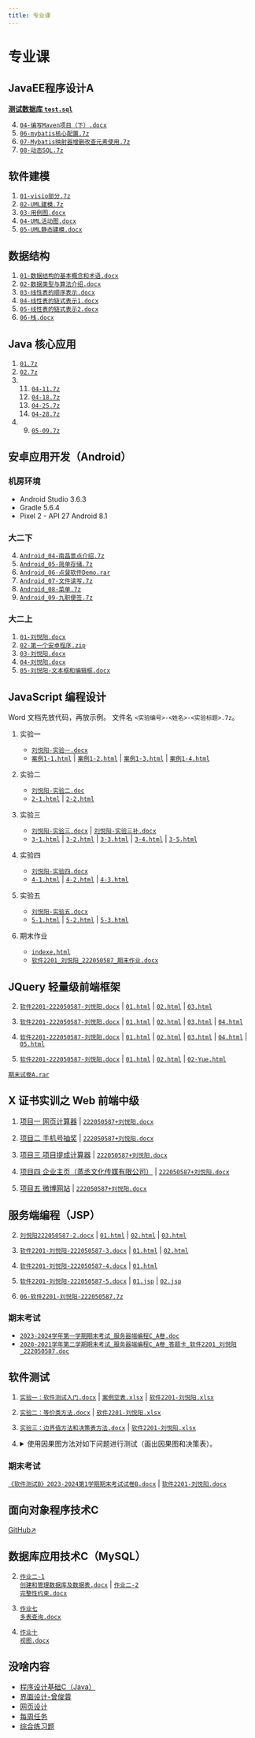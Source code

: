 ```yaml
---
title: 专业课
---
```


# 专业课

## JavaEE程序设计A

**[测试数据库 `test.sql`](/专业课作业/JavaEE程序设计A/test.sql)**

04. <a target="_blank" href="/专业课作业/JavaEE程序设计A/04-编写Maven项目（下）.docx"><code>04-编写Maven项目（下）.docx</code></a>
06. <a target="_blank" href="/专业课作业/JavaEE程序设计A/06-mybatis核心配置.7z"><code>06-mybatis核心配置.7z</code></a>
07. <a target="_blank" href="/专业课作业/JavaEE程序设计A/07-Mybatis映射器增删改查元素使用.7z"><code>07-Mybatis映射器增删改查元素使用.7z</code></a>
08. <a target="_blank" href="/专业课作业/JavaEE程序设计A/08-动态SQL.7z"><code>08-动态SQL.7z</code></a>

## 软件建模

01. <a target="_blank" href="/专业课作业/软件建模/01-visio部分.7z"><code>01-visio部分.7z</code></a>
02. <a target="_blank" href="/专业课作业/软件建模/02-UML建模.7z"><code>02-UML建模.7z</code></a>
03. <a target="_blank" href="/专业课作业/软件建模/03-用例图.docx"><code>03-用例图.docx</code></a>
04. <a target="_blank" href="/专业课作业/软件建模/04-UML活动图.docx"><code>04-UML活动图.docx</code></a>
05. <a target="_blank" href="/专业课作业/软件建模/05-UML静态建模.docx"><code>05-UML静态建模.docx</code></a>

## 数据结构

01. <a target="_blank" href="/专业课作业/数据结构/01-数据结构的基本概念和术语.docx"><code>01-数据结构的基本概念和术语.docx</code></a>
02. <a target="_blank" href="/专业课作业/数据结构/02-数据类型与算法介绍.docx"><code>02-数据类型与算法介绍.docx</code></a>
03. <a target="_blank" href="/专业课作业/数据结构/03-线性表的顺序表示.docx"><code>03-线性表的顺序表示.docx</code></a>
04. <a target="_blank" href="/专业课作业/数据结构/04-线性表的链式表示1.docx"><code>04-线性表的链式表示1.docx</code></a>
05. <a target="_blank" href="/专业课作业/数据结构/05-线性表的链式表示2.docx"><code>05-线性表的链式表示2.docx</code></a>
06. <a target="_blank" href="/专业课作业/数据结构/06-栈.docx"><code>06-栈.docx</code></a>

## Java 核心应用

01. <a target="_blank" href="/专业课作业/Java核心应用/01.7z"><code>01.7z</code></a>
02. <a target="_blank" href="/专业课作业/Java核心应用/02.7z"><code>02.7z</code></a>
04.
    11. <a target="_blank" href="/专业课作业/Java核心应用/04-11.7z"><code>04-11.7z</code></a>
    18. <a target="_blank" href="/专业课作业/Java核心应用/04-18.7z"><code>04-18.7z</code></a>
    25. <a target="_blank" href="/专业课作业/Java核心应用/04-25.7z"><code>04-25.7z</code></a>
    28. <a target="_blank" href="/专业课作业/Java核心应用/04-28.7z"><code>04-28.7z</code></a>
05.
    09. <a target="_blank" href="/专业课作业/Java核心应用/05-09.7z"><code>05-09.7z</code></a>

## 安卓应用开发（Android）

### 机房环境

- Android Studio 3.6.3
- Gradle 5.6.4
- Pixel 2 - API 27 Android 8.1

### 大二下

04. <a target="_blank" href="/专业课作业/安卓应用开发/Android_04-南昌景点介绍.7z"><code>Android_04-南昌景点介绍.7z</code></a>
05. <a target="_blank" href="/专业课作业/安卓应用开发/Android_05-简单存储.7z"><code>Android_05-简单存储.7z</code></a>
06. <a target="_blank" href="/专业课作业/安卓应用开发/Android_06-点餐软件Demo.rar"><code>Android_06-点餐软件Demo.rar</code></a>
07. <a target="_blank" href="/专业课作业/安卓应用开发/Android_07-文件读写.7z"><code>Android_07-文件读写.7z</code></a>
08. <a target="_blank" href="/专业课作业/安卓应用开发/Android_08-菜单.7z"><code>Android_08-菜单.7z</code></a>
09. <a target="_blank" href="/专业课作业/安卓应用开发/Android_09-九职便签.7z"><code>Android_09-九职便签.7z</code></a>

### 大二上

01. <a target="_blank" href="/专业课作业/安卓应用开发/01-刘悦阳.docx"><code>01-刘悦阳.docx</code></a>
02. <a target="_blank" href="/专业课作业/安卓应用开发/02-第一个安卓程序.zip"><code>02-第一个安卓程序.zip</code></a>
03. <a target="_blank" href="/专业课作业/安卓应用开发/03-刘悦阳.docx"><code>03-刘悦阳.docx</code></a>
04. <a target="_blank" href="/专业课作业/安卓应用开发/04-刘悦阳.docx"><code>04-刘悦阳.docx</code></a>
05. <a target="_blank" href="/专业课作业/安卓应用开发/05-刘悦阳-文本框和编辑框.docx"><code>05-刘悦阳-文本框和编辑框.docx</code></a>


## JavaScript 编程设计

Word 文档先放代码，再放示例。
文件名 `<实验编号>-<姓名>-<实验标题>.7z`。

01. 实验一
    - <a target="_blank" href="/专业课作业/JavaScript编程设计/01-刘悦阳-实验一/刘悦阳-实验一.docx"><code>刘悦阳-实验一.docx</code></a>
    - <a target="_blank" href="/专业课作业/JavaScript编程设计/01-刘悦阳-实验一/案例1-1.html"><code>案例1-1.html</code></a>
      | <a target="_blank" href="/专业课作业/JavaScript编程设计/01-刘悦阳-实验一/案例1-2.html"><code>案例1-2.html</code></a>
      | <a target="_blank" href="/专业课作业/JavaScript编程设计/01-刘悦阳-实验一/案例1-3.html"><code>案例1-3.html</code></a>
      | <a target="_blank" href="/专业课作业/JavaScript编程设计/01-刘悦阳-实验一/案例1-4.html"><code>案例1-4.html</code></a>

02. 实验二
    - <a target="_blank" href="/专业课作业/JavaScript编程设计/02-刘悦阳-实验二/刘悦阳-实验二.doc"><code>刘悦阳-实验二.doc</code></a>
    - <a target="_blank" href="/专业课作业/JavaScript编程设计/02-刘悦阳-实验二/2-1.html"><code>2-1.html</code></a>
      | <a target="_blank" href="/专业课作业/JavaScript编程设计/02-刘悦阳-实验二/2-2.html"><code>2-2.html</code></a>

03. 实验三
    - <a target="_blank" href="/专业课作业/JavaScript编程设计/03-刘悦阳-实验三/刘悦阳-实验三.docx"><code>刘悦阳-实验三.docx</code></a>
      | <a target="_blank" href="/专业课作业/JavaScript编程设计/03-刘悦阳-实验三/刘悦阳-实验三补.docx"><code>刘悦阳-实验三补.docx</code></a>
    - <a target="_blank" href="/专业课作业/JavaScript编程设计/03-刘悦阳-实验三/3-1.html"><code>3-1.html</code></a>
      | <a target="_blank" href="/专业课作业/JavaScript编程设计/03-刘悦阳-实验三/3-2.html"><code>3-2.html</code></a>
      | <a target="_blank" href="/专业课作业/JavaScript编程设计/03-刘悦阳-实验三/3-3.html"><code>3-3.html</code></a>
      | <a target="_blank" href="/专业课作业/JavaScript编程设计/03-刘悦阳-实验三/3-4.html"><code>3-4.html</code></a>
      | <a target="_blank" href="/专业课作业/JavaScript编程设计/03-刘悦阳-实验三/3-5.html"><code>3-5.html</code></a>

04. 实验四
    - <a target="_blank" href="/专业课作业/JavaScript编程设计/04-刘悦阳-实验四/刘悦阳-实验四.docx"><code>刘悦阳-实验四.docx</code></a>
    - <a target="_blank" href="/专业课作业/JavaScript编程设计/04-刘悦阳-实验四/4-1.html"><code>4-1.html</code></a>
      | <a target="_blank" href="/专业课作业/JavaScript编程设计/04-刘悦阳-实验四/4-2.html"><code>4-2.html</code></a>
      | <a target="_blank" href="/专业课作业/JavaScript编程设计/04-刘悦阳-实验四/4-3.html"><code>4-3.html</code></a>

05. 实验五
    - <a target="_blank" href="/专业课作业/JavaScript编程设计/05-刘悦阳-实验五/刘悦阳-实验五.docx"><code>刘悦阳-实验五.docx</code></a>
    - <a target="_blank" href="/专业课作业/JavaScript编程设计/05-刘悦阳-实验五/5-1.html"><code>5-1.html</code></a>
      | <a target="_blank" href="/专业课作业/JavaScript编程设计/05-刘悦阳-实验五/5-2.html"><code>5-2.html</code></a>
      | <a target="_blank" href="/专业课作业/JavaScript编程设计/05-刘悦阳-实验五/5-3.html"><code>5-3.html</code></a>

99. 期末作业
    - <a target="_blank" href="/专业课作业/JavaScript编程设计/99-刘悦阳-期末作业/index.html"><code>indexe.html</code></a>
    - <a target="_blank" href="/专业课作业/JavaScript编程设计/99-刘悦阳-期末作业/软件2201_刘悦阳_222050587_期末作业.docx"><code>软件2201_刘悦阳_222050587_期末作业.docx</code></a>

## JQuery 轻量级前端框架

02. <a target="_blank" href="/专业课作业/jQuery轻量级前端框架/02/软件2201-222050587-刘悦阳.docx"><code>软件2201-222050587-刘悦阳.docx</code></a>
    | <a target="_blank" href="/专业课作业/jQuery轻量级前端框架/02/01.html"><code>01.html</code></a>
    | <a target="_blank" href="/专业课作业/jQuery轻量级前端框架/02/02.html"><code>02.html</code></a>
    | <a target="_blank" href="/专业课作业/jQuery轻量级前端框架/02/03.html"><code>03.html</code></a>

03. <a target="_blank" href="/专业课作业/jQuery轻量级前端框架/03/软件2201-222050587-刘悦阳.docx"><code>软件2201-222050587-刘悦阳.docx</code></a>
    | <a target="_blank" href="/专业课作业/jQuery轻量级前端框架/03/01.html"><code>01.html</code></a>
    | <a target="_blank" href="/专业课作业/jQuery轻量级前端框架/03/02.html"><code>02.html</code></a>
    | <a target="_blank" href="/专业课作业/jQuery轻量级前端框架/03/03.html"><code>03.html</code></a>
    | <a target="_blank" href="/专业课作业/jQuery轻量级前端框架/03/04.html"><code>04.html</code></a>

04. <a target="_blank" href="/专业课作业/jQuery轻量级前端框架/04/软件2201-222050587-刘悦阳.docx"><code>软件2201-222050587-刘悦阳.docx</code></a>
    | <a target="_blank" href="/专业课作业/jQuery轻量级前端框架/04/01.html"><code>01.html</code></a>
    | <a target="_blank" href="/专业课作业/jQuery轻量级前端框架/04/02.html"><code>02.html</code></a>
    | <a target="_blank" href="/专业课作业/jQuery轻量级前端框架/04/03.html"><code>03.html</code></a>
    | <a target="_blank" href="/专业课作业/jQuery轻量级前端框架/04/04.html"><code>04.html</code></a>
    | <a target="_blank" href="/专业课作业/jQuery轻量级前端框架/04/05.html"><code>05.html</code></a>

05. <a target="_blank" href="/专业课作业/jQuery轻量级前端框架/05/软件2201-222050587-刘悦阳.docx"><code>软件2201-222050587-刘悦阳.docx</code></a>
    | <a target="_blank" href="/专业课作业/jQuery轻量级前端框架/05/01.html"><code>01.html</code></a>
    | <a target="_blank" href="/专业课作业/jQuery轻量级前端框架/05/02.html"><code>02.html</code></a>
    | <a target="_blank" href="/专业课作业/jQuery轻量级前端框架/05/02-Yue.html"><code>02-Yue.html</code></a>

<a target="_blank" href="/专业课作业/jQuery轻量级前端框架/期末试卷A.rar"><code>期末试卷A.rar</code></a>

## X 证书实训之 Web 前端中级

01. <a target="_blank" href="/专业课作业/X证书实训之Web前端中级/01/index.html">项目一 网页计算器</a>
    | <a target="_blank" href="/专业课作业/X证书实训之Web前端中级/01/222050587+刘悦阳.docx"><code>222050587+刘悦阳.docx</code></a>

02. <a target="_blank" href="/专业课作业/X证书实训之Web前端中级/02/index.html">项目二 手机号抽奖</a>
    | <a target="_blank" href="/专业课作业/X证书实训之Web前端中级/02/222050587+刘悦阳.docx"><code>222050587+刘悦阳.docx</code></a>

03. <a target="_blank" href="/专业课作业/X证书实训之Web前端中级/03/index.html">项目三 项目提成计算器</a>
    | <a target="_blank" href="/专业课作业/X证书实训之Web前端中级/03/222050587+刘悦阳.docx"><code>222050587+刘悦阳.docx</code></a>

04. <a target="_blank" href="/专业课作业/X证书实训之Web前端中级/04/index.html">项目四 企业主页（蒸丞文化传媒有限公司）</a>
    | <a target="_blank" href="/专业课作业/X证书实训之Web前端中级/04/222050587+刘悦阳.docx"><code>222050587+刘悦阳.docx</code></a>

05. <a target="_blank" href="/专业课作业/X证书实训之Web前端中级/05/index.html">项目五 微博网站</a>
    | <a target="_blank" href="/专业课作业/X证书实训之Web前端中级/05/222050587+刘悦阳.docx"><code>222050587+刘悦阳.docx</code></a>

## 服务端编程（JSP）

02. <a target="_blank" href="/专业课作业/服务端编程（JSP）/02/刘悦阳222050587-2.docx"><code>刘悦阳222050587-2.docx</code></a>
    | <a target="_blank" href="/专业课作业/服务端编程（JSP）/02/01.html"><code>01.html</code></a>
    | <a target="_blank" href="/专业课作业/服务端编程（JSP）/02/02.html"><code>02.html</code></a>
    | <a target="_blank" href="/专业课作业/服务端编程（JSP）/02/03.html"><code>03.html</code></a>

03. <a target="_blank" href="/专业课作业/服务端编程（JSP）/03/软件2201-刘悦阳-222050587-3.docx"><code>软件2201-刘悦阳-222050587-3.docx</code></a>
    | <a target="_blank" href="/专业课作业/服务端编程（JSP）/03/01.html"><code>01.html</code></a>
    | <a target="_blank" href="/专业课作业/服务端编程（JSP）/03/02.html"><code>02.html</code></a>

04. <a target="_blank" href="/专业课作业/服务端编程（JSP）/04/软件2201-刘悦阳-222050587-4.docx"><code>软件2201-刘悦阳-222050587-4.docx</code></a>
    | <a target="_blank" href="/专业课作业/服务端编程（JSP）/04/01.html"><code>01.html</code></a>

05. <a target="_blank" href="/专业课作业/服务端编程（JSP）/05/软件2201-刘悦阳-222050587-5.docx"><code>软件2201-刘悦阳-222050587-5.docx</code></a>
    | <a target="_blank" href="/专业课作业/服务端编程（JSP）/05/01.jsp"><code>01.jsp</code></a>
    | <a target="_blank" href="/专业课作业/服务端编程（JSP）/05/02.jsp"><code>02.jsp</code></a>

06. <a target="_blank" href="/专业课作业/服务端编程（JSP）/06-软件2201-刘悦阳-222050587.7z"><code>06-软件2201-刘悦阳-222050587.7z</code></a>

### 期末考试

- <a target="_blank" href="/专业课作业/服务端编程（JSP）/期末考试/2023-2024学年第一学期期末考试_服务器端编程C_A卷.doc">
    <code>2023-2024学年第一学期期末考试_服务器端编程C_A卷.doc</code>
  </a>
- <a target="_blank" href="/专业课作业/服务端编程（JSP）/期末考试/2020-2021学年第二学期期末考试_服务器端编程C_A卷_答题卡_软件2201_刘悦阳_222050587.doc">
    <code>2020-2021学年第二学期期末考试_服务器端编程C_A卷_答题卡_软件2201_刘悦阳_222050587.doc</code>
  </a>

## 软件测试

01. <a target="_blank" href="/专业课作业/软件测试B/01/实验一：软件测试入门.docx"><code>实验一：软件测试入门.docx</code></a>
    | <a target="_blank" href="/专业课作业/软件测试B/01/案例空表.xlsx"><code>案例空表.xlsx</code></a>
    | <a target="_blank" href="/专业课作业/软件测试B/01/软件2201-刘悦阳.xlsx"><code>软件2201-刘悦阳.xlsx</code></a>

02. <a target="_blank" href="/专业课作业/软件测试B/02/实验二：等价类方法.docx"><code>实验二：等价类方法.docx</code></a>
    | <a target="_blank" href="/专业课作业/软件测试B/02/软件2201-刘悦阳.xlsx"><code>软件2201-刘悦阳.xlsx</code></a>

03. <a target="_blank" href="/专业课作业/软件测试B/03/实验三：边界值方法和决策表方法.docx"><code>实验三：边界值方法和决策表方法.docx</code></a>
    | <a target="_blank" href="/专业课作业/软件测试B/03/软件2201-刘悦阳.xlsx"><code>软件2201-刘悦阳.xlsx</code></a>

04. <details>
    <summary>使用因果图方法对如下问题进行测试（画出因果图和决策表）。</summary>

    中国象棋中走马的说明如下：

    1. 如果落点在棋盘外，则不移动棋子；
    2. 如果落点与起点不构成日字型，则不移动棋子；
    3. 如果落点处有自己方棋子，则不移动棋子；
    4. 如果在落点方向的邻近交叉点有棋子（绊马腿），则不移动棋子；
    5. 如果不属于1-4条，且落点处无棋子，则移动棋子；
    6. 如果不属于1-4条，且落点处为对方棋子(非老将)，则移动棋子并除去对方棋子；
    7. 如果不属于1-4条，且落点处为对方老将，则移动棋子，并提示战胜对方，游戏结束。

    - <a target="_blank" href="/专业课作业/软件测试B/04-软件2201-刘悦阳.docx"><code>04-软件2201-刘悦阳.docx</code></a>

    - 因果图：

      ```mermaid
      graph TD
          A["落点在棋盘外"] -->|"是"| B["不移动棋子"]
          A -->|"否"| C["落点与起点构成日字型"]
          C -->|"否"| B
          C -->|"是"| D["落点处有自己方棋子"]
          D -->|"是"| B
          D -->|"否"| E["落点方向的邻近交叉点有棋子（绊马腿）"]
          E -->|"是"| B
          E -->|"否"| F["落点处无棋子"]
          F -->|"是"| G["移动棋子"]
          F -->|"否"| H["落点处为对方棋子（非老将）"]
          H -->|"是"| I["移动棋子并除去对方棋子"]
          H -->|"否"| J["落点处为对方老将"]
          J -->|"是"| K["移动棋子，并提示战胜对方，游戏结束"]
      ```

    - 决策表：

      > `-` 表示该条件不适用。

      | 落点在棋盘外 | 落点与起点构成日字型 | 落点处有自己方棋子 | 落点方向的邻近交叉点有棋子 | 落点处无棋子 | 落点处为对方棋子(非老将) | 落点处为对方老将 | 动作 |
      | :----: | :----: | :----: | :----: | :----: | :----: | :----: | :---- |
      | 是  | -  | -  | -  | -  | -  | -  | 不移动棋子 |
      | 否  | 否  | -  | -  | -  | -  | -  | 不移动棋子 |
      | 否  | 是  | 是  | -  | -  | -  | -  | 不移动棋子 |
      | 否  | 是  | 否  | 是  | -  | -  | -  | 不移动棋子 |
      | 否  | 是  | 否  | 否  | 是  |-   |-   |-   |
      | 否  | 是  | 否  |-   |-   |-   |-   |-   |
      | 否  |-   |-   |-   |-   |-   |-   |-   |
      
    </details>

### 期末考试

[`《软件测试B》2023-2024第1学期期末考试试卷B.docx`](/专业课作业/软件测试B/期末考试/《软件测试B》2023-2024第1学期期末考试试卷B.docx)
| [`软件2201-刘悦阳.docx`](/专业课作业/软件测试B/期末考试/软件2201-刘悦阳.docx)

## 面向对象程序技术C

[GitHub↗](https://github.com/Yue-plus/JVTC.Yue.Zone/tree/main/static/专业课作业/面向对象程序技术C)

## 数据库应用技术C（MySQL）

02. <a target="_blank" href="/专业课作业/数据库应用技术C（MySQL）/作业二-1 创建和管理数据库及数据表.docx"><code>作业二-1 创建和管理数据库及数据表.docx</code></a>
    | <a target="_blank" href="/专业课作业/数据库应用技术C（MySQL）/作业二-2 完整性约束.docx"><code>作业二-2 完整性约束.docx</code></a>

07. <a target="_blank" href="/专业课作业/数据库应用技术C（MySQL）/作业七 多表查询.docx"><code>作业七 多表查询.docx</code></a>
10. <a target="_blank" href="/专业课作业/数据库应用技术C（MySQL）/作业十 视图.docx"><code>作业十 视图.docx</code></a>

## 没啥内容

- [程序设计基础C（Java）](/docs/课程/专业课/程序设计基础C)
- [界面设计-曾俊蓉](/docs/课程/专业课/界面设计-曾俊蓉/第一章测试)
- [网页设计](/docs/课程/专业课/网页设计)
- [每周任务](/docs/课程/专业课/每周任务)
- [综合练习题](/docs/课程/专业课/综合练习题)
